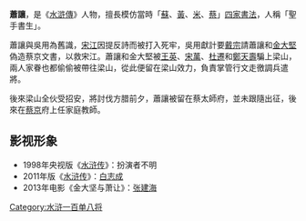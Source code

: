 {{unreferenced|time=2019-06-14T13:55:28+00:00}}
{{水浒人物 |
 人物姓名 = 蕭讓 |
 座次 = 46，地文星 |
 星名 = 地文星 |
 绰号 = 聖手書生 |
 身份 = 著名書法家 |
 使用兵器 = 筆 |
 梁山职司 = 掌管监造诸事头领<br />行文走徼調兵遣將 |
 出场回目 = 039 |
 赞诗 = 青山烏帽氣稜稜，<br />頃刻龍蛇筆下生。<br />米蔡蘇黃能彷彿，<br />善書聖手有聲名。
}}

'''蕭讓'''，是《[[水滸傳|水滸傳]]》人物，擅長模仿當時「[[蘇東坡|蘇]]、[[黃庭堅|黃]]、[[米芾|米]]、[[蔡襄|蔡]]」[[宋四家|四家書法]]，人稱「聖手書生」。

蕭讓與吳用為舊識，[[宋江|宋江]]因提反詩而被打入死牢，吳用獻計要[[戴宗|戴宗]]請蕭讓和[[金大堅|金大堅]]偽造蔡京文書，以救宋江。蕭讓和金大堅被[[王英|王英]]、[[宋萬|宋萬]]、[[杜遷|杜遷]]和[[鄭天壽|鄭天壽]]騙上梁山，兩人家眷也都偷偷被帶往梁山，從此便留在梁山效力，負責掌管行文走徼調兵遣將。

後來梁山全伙受招安，將討伐方腊前夕，蕭讓被留在蔡太師府，並未跟隨出征，後來在[[蔡京|蔡京]]府上任家庭教師。

== 影视形象 ==
*1998年央视版《[[水浒传_(1998年电视剧)|水浒传]]》：扮演者不明
*2011年版《[[水浒传_(2011年电视剧)|水浒传]]》：[[白志成|白志成]]
*2013年电影《金大坚与萧让》：[[张建海|张建海]]

{{108将}}
[[Category:水浒一百单八将|Category:水浒一百单八将]]